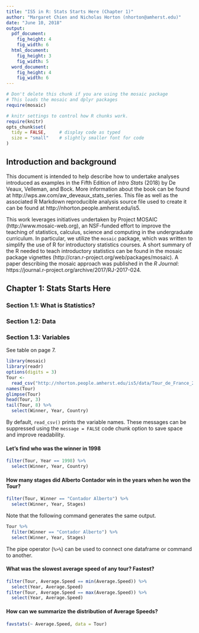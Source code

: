 ```yaml
---
title: "IS5 in R: Stats Starts Here (Chapter 1)"
author: "Margaret Chien and Nicholas Horton (nhorton@amherst.edu)"
date: "June 10, 2018"
output: 
  pdf_document:
    fig_height: 4
    fig_width: 6
  html_document:
    fig_height: 3
    fig_width: 5
  word_document:
    fig_height: 4
    fig_width: 6
---
```



```r
# Don't delete this chunk if you are using the mosaic package
# This loads the mosaic and dplyr packages
require(mosaic)
```

```r
# knitr settings to control how R chunks work.
require(knitr)
opts_chunk$set(
  tidy = FALSE,     # display code as typed
  size = "small"    # slightly smaller font for code
)
```

## Introduction and background 

This document is intended to help describe how to undertake analyses introduced 
as examples in the Fifth Edition of *Intro Stats* (2018) by De Veaux, Velleman, and Bock.
More information about the book can be found at http://wps.aw.com/aw_deveaux_stats_series.  This
file as well as the associated R Markdown reproducible analysis source file used to create it can be found at http://nhorton.people.amherst.edu/is5.

This work leverages initiatives undertaken by Project MOSAIC (http://www.mosaic-web.org), an NSF-funded effort to improve the teaching of statistics, calculus, science and computing in the undergraduate curriculum. In particular, we utilize the `mosaic` package, which was written to simplify the use of R for introductory statistics courses. A short summary of the R needed to teach introductory statistics can be found in the mosaic package vignettes (http://cran.r-project.org/web/packages/mosaic).  A paper describing the mosaic approach was published in the *R Journal*: https://journal.r-project.org/archive/2017/RJ-2017-024.

## Chapter 1: Stats Starts Here

### Section 1.1: What is Statistics?
### Section 1.2: Data
### Section 1.3: Variables

See table on page 7.

```r
library(mosaic)
library(readr)
options(digits = 3)
Tour <- 
  read_csv("http://nhorton.people.amherst.edu/is5/data/Tour_de_France_2016.csv")
names(Tour)
glimpse(Tour)
head(Tour, 3)
tail(Tour, 8) %>%
  select(Winner, Year, Country)
```

By default, `read_csv()` prints the variable names. These messages can be suppressed using the `message = FALSE` code chunk option to save space and improve readability.  

#### Let's find who was the winner in 1998

```r
filter(Tour, Year == 1998) %>%
  select(Winner, Year, Country)
```

#### How many stages did Alberto Contador win in the years when he won the Tour?

```r
filter(Tour, Winner == "Contador Alberto") %>%
  select(Winner, Year, Stages)
```

Note that the following command generates the same output.

```r
Tour %>%
  filter(Winner == "Contador Alberto") %>%
  select(Winner, Year, Stages)
```

The pipe operator (`%>%`) can be used to connect one dataframe or command to 
another.

#### What was the slowest average speed of any tour?  Fastest?

```r
filter(Tour, Average.Speed == min(Average.Speed)) %>%
  select(Year, Average.Speed)
filter(Tour, Average.Speed == max(Average.Speed)) %>%
  select(Year, Average.Speed)
```

#### How can we summarize the distribution of Average Speeds?

```r
favstats(~ Average.Speed, data = Tour)
```
